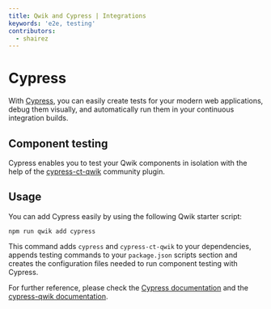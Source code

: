 ```yaml
---
title: Qwik and Cypress | Integrations
keywords: 'e2e, testing'
contributors:
  - shairez
---
```


# Cypress

With [Cypress](https://www.cypress.io), you can easily create tests for your modern web applications, debug them visually, and automatically run them in your continuous integration builds.

## Component testing

Cypress enables you to test your Qwik components
in isolation with the help of the [cypress-ct-qwik](https://github.com/qwikifiers/cypress-qwik) community plugin.

## Usage

You can add Cypress easily by using the following Qwik starter script:

```shell
npm run qwik add cypress
```

This command adds `cypress` and `cypress-ct-qwik` to your dependencies, appends testing commands to your `package.json`
scripts section and creates the configuration files needed to run component testing with Cypress.

For further reference, please check the [Cypress documentation](https://docs.cypress.io/guides/overview/why-cypress) and the [cypress-qwik documentation](https://github.com/qwikifiers/cypress-qwik).
